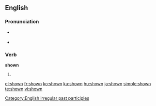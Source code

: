 ==English==

{{rank|mighty|Hart|social|923|shown|escape|Mr|shot}}

===Pronunciation===
* {{a|US}} {{IPA|/'ʃoʊ̪n/}}
* {{audio|en-us-shown.ogg|Audio (US)}}
*: {{rhymes|əʊn}}

===Verb===
'''shown'''

# {{past participle of|[[show]]}}

[[Category:English irregular past participles]]

[[el:shown]]
[[fr:shown]]
[[ko:shown]]
[[ku:shown]]
[[hu:shown]]
[[ja:shown]]
[[simple:shown]]
[[te:shown]]
[[vi:shown]]